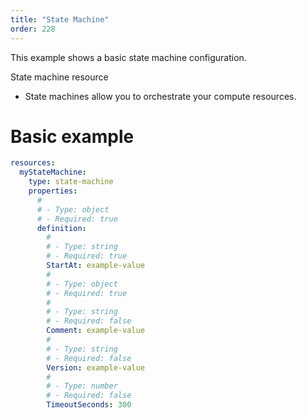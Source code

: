 ```yaml
---
title: "State Machine"
order: 228
---
```


This example shows a basic state machine configuration.

State machine resource

- State machines allow you to orchestrate your compute resources.

# Basic example

```yml
resources:
  myStateMachine:
    type: state-machine
    properties:
      #
      # - Type: object
      # - Required: true
      definition:
        #
        # - Type: string
        # - Required: true
        StartAt: example-value
        #
        # - Type: object
        # - Required: true
        #
        # - Type: string
        # - Required: false
        Comment: example-value
        #
        # - Type: string
        # - Required: false
        Version: example-value
        #
        # - Type: number
        # - Required: false
        TimeoutSeconds: 300
```